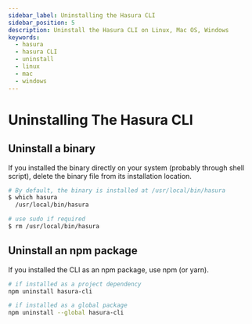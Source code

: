 ```yaml
---
sidebar_label: Uninstalling the Hasura CLI
sidebar_position: 5
description: Uninstall the Hasura CLI on Linux, Mac OS, Windows
keywords:
  - hasura
  - hasura CLI
  - uninstall
  - linux
  - mac
  - windows
---
```


# Uninstalling The Hasura CLI

## Uninstall a binary

If you installed the binary directly on your system (probably through
shell script), delete the binary file from its installation location.

```bash
# By default, the binary is installed at /usr/local/bin/hasura
$ which hasura
  /usr/local/bin/hasura

# use sudo if required
$ rm /usr/local/bin/hasura
```

## Uninstall an npm package

If you installed the CLI as an npm package, use npm (or yarn).

```bash
# if installed as a project dependency
npm uninstall hasura-cli

# if installed as a global package
npm uninstall --global hasura-cli
```
